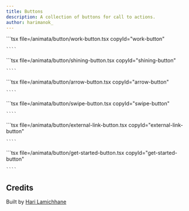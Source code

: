 ```yaml
---
title: Buttons
description: A collection of buttons for call to actions.
author: harimanok_
---
```



<ComponentList>
  <ComponentListItem copyId="work-button">
    <WorkButton />
    ```tsx file=<rootDir>/animata/button/work-button.tsx copyId="work-button"

    ````

  </ComponentListItem>

  <ComponentListItem copyId="shining-button">
    <ShiningButton />
    ```tsx file=<rootDir>/animata/button/shining-button.tsx copyId="shining-button"

    ````

  </ComponentListItem>

  <ComponentListItem copyId="arrow-button">
    <ArrowButton />
    ```tsx file=<rootDir>/animata/button/arrow-button.tsx copyId="arrow-button"

    ````

  </ComponentListItem>

  <ComponentListItem copyId="swipe-button">
    <SwipeButton />
    ```tsx file=<rootDir>/animata/button/swipe-button.tsx copyId="swipe-button"

    ````

  </ComponentListItem>

  <ComponentListItem copyId="external-link-button">
    <ExternalLinkButton />
    ```tsx file=<rootDir>/animata/button/external-link-button.tsx copyId="external-link-button"

    ````

  </ComponentListItem>

  <ComponentListItem copyId="get-started-button">
    <GetStartedButton />
    ```tsx file=<rootDir>/animata/button/get-started-button.tsx copyId="get-started-button"

    ````

  </ComponentListItem>
</ComponentList>

## Credits

Built by [Hari Lamichhane](https://github.com/hari)

